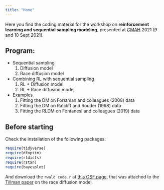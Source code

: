 ```yaml
---
title: "Home"
---
```


Here you find the coding material for the workshop on **reinforcement learning and sequential sampling modeling**, presented at [CMAH](https://cmah.eu/) 2021 (9 and 10 Sept 2021).

## Program:

* Sequential sampling
  1. Diffusion model
  2. Race diffusion model

* Combining RL with sequential sampling
	1. RL + Diffusion model
	2. RL + Race diffusion model

* Examples
  1. Fitting the DM on Forstman and colleagues (2008) data
  2. Fitting the DM on Ratcliff and Rouder (1998) data
  3. Fitting the RLDM on Fontanesi and colleagues (2019) data

## Before starting

Check the installation of the following packages:
```r
require(tidyverse)
require(dfoptim)
require(rtdists)
require(rstan)
require(bayesplot)
```

And download the `rwald code.r` at [this OSF page](https://osf.io/3sp9t/), that was attached to the [Tillman paper](https://pubmed.ncbi.nlm.nih.gov/32424622/) on the race diffusion model.